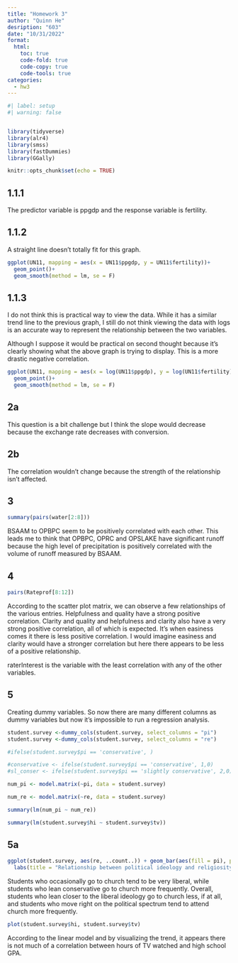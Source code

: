 ```yaml
---
title: "Homework 3"
author: "Quinn He"
desription: "603"
date: "10/31/2022"
format:
  html:
    toc: true
    code-fold: true
    code-copy: true
    code-tools: true
categories:
  - hw3
---
```


```r
#| label: setup
#| warning: false


library(tidyverse)
library(alr4)
library(smss)
library(fastDummies)
library(GGally)

knitr::opts_chunk$set(echo = TRUE)
```

## 1.1.1

The predictor variable is ppgdp and the response variable is fertility.

## 1.1.2
A straight line doesn't totally fit for this graph.
```r


ggplot(UN11, mapping = aes(x = UN11$ppgdp, y = UN11$fertility))+
  geom_point()+
  geom_smooth(method = lm, se = F)

```


## 1.1.3

I do not think this is practical way to view the data. While it has a similar trend line to the previous graph, I still do not think viewing the data with logs is an accurate way to represent the relationship between the two variables.

Although I suppose it would be practical on second thought because it's clearly showing what the above graph is trying to display. This is a more drastic negative correlation.
```r

ggplot(UN11, mapping = aes(x = log(UN11$ppgdp), y = log(UN11$fertility)))+
  geom_point()+
  geom_smooth(method = lm, se = F)

```


## 2a

This question is a bit challenge but I think the slope would decrease because the exchange rate decreases with conversion. 

## 2b

The correlation wouldn't change because the strength of the relationship isn't affected.

## 3

```r

summary(pairs(water[2:8]))

```
BSAAM to OPBPC seem to be positively correlated with each other. This leads me to think that OPBPC, OPRC and OPSLAKE have significant runoff because the high level of precipitation is positively correlated with the volume of runoff measured by BSAAM.


## 4

```r

pairs(Rateprof[8:12])


```
According to the scatter plot matrix, we can observe a few relationships of the various entries. Helpfulness and quality have a strong positive correlation. Clarity and quality and helpfulness and clarity also have a very strong positive correlation, all of which is expected. It's when easiness comes it there is less positive correlation. I would imagine easiness and clarity would have a stronger correlation but here there appears to be less of a positive relationship. 

raterInterest is the variable with the least correlation with any of the other variables. 

## 5
Creating dummy variables. So now there are many different columns as dummy variables but now it's impossible to run a regression analysis.
```r

student.survey <-dummy_cols(student.survey, select_columns = "pi")
student.survey <-dummy_cols(student.survey, select_columns = "re")

#ifelse(student.survey$pi == 'conservative', )

#conservative <- ifelse(student.survey$pi == 'conservative', 1,0)
#sl_conser <- ifelse(student.survey$pi == 'slightly conservative', 2,0)

```

```r

num_pi <- model.matrix(~pi, data = student.survey)

num_re <- model.matrix(~re, data = student.survey)

```

```r
summary(lm(num_pi ~ num_re))

```

```r
summary(lm(student.survey$hi ~ student.survey$tv))

```
## 5a

```r

ggplot(student.survey, aes(re, ..count..)) + geom_bar(aes(fill = pi), position = "dodge")+
  labs(title = "Relationship between political ideology and religiosity", x = "Religiosity", fill = "Political Ideology")

```
Students who occasionally go to church tend to be very liberal, while students who lean conservative go to church more frequently. Overall, students who lean closer to the liberal ideology go to church less, if at all, and students who move right on the political spectrum tend to attend church more frequently.
```r

plot(student.survey$hi, student.survey$tv)

```

According to the linear model and by visualizing the trend, it appears there is not much of a correlation between hours of TV watched and high school GPA.